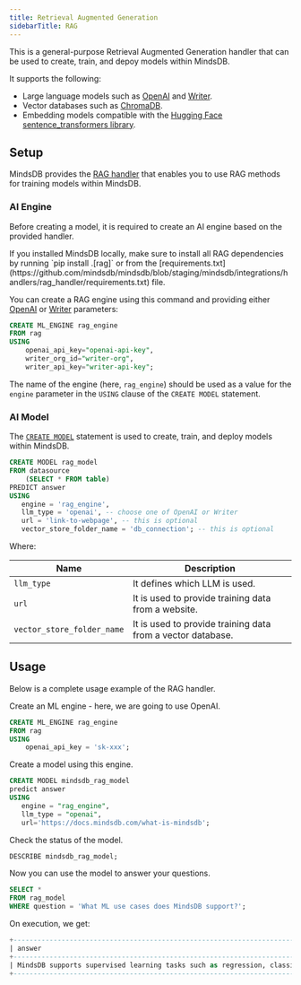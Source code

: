 ```yaml
---
title: Retrieval Augmented Generation
sidebarTitle: RAG
---
```


This is a general-purpose Retrieval Augmented Generation handler that can be used to create, train, and depoy models within MindsDB.

It supports the following:

* Large language models such as [OpenAI](/integrations/ai-engines/openai) and [Writer](https://github.com/mindsdb/mindsdb/tree/staging/mindsdb/integrations/handlers/writer_handler#readme).
* Vector databases such as [ChromaDB](/integrations/vector-db-integrations/chromadb).
* Embedding models compatible with the [Hugging Face sentence_transformers library](https://huggingface.co/sentence-transformers).

## Setup

MindsDB provides the [RAG handler](https://github.com/mindsdb/mindsdb/tree/staging/mindsdb/integrations/handlers/rag_handler) that enables you to use RAG methods for training models within MindsDB.

### AI Engine

Before creating a model, it is required to create an AI engine based on the provided handler.

<Tip>
If you installed MindsDB locally, make sure to install all RAG dependencies by running `pip install .[rag]` or from the [requirements.txt](https://github.com/mindsdb/mindsdb/blob/staging/mindsdb/integrations/handlers/rag_handler/requirements.txt) file.
</Tip>

You can create a RAG engine using this command and providing either [OpenAI](/integrations/ai-engines/openai) or [Writer](https://github.com/mindsdb/mindsdb/tree/staging/mindsdb/integrations/handlers/writer_handler#readme) parameters:

```sql
CREATE ML_ENGINE rag_engine
FROM rag
USING
    openai_api_key="openai-api-key",
    writer_org_id="writer-org",
    writer_api_key="writer-api-key";
```

The name of the engine (here, `rag_engine`) should be used as a value for the `engine` parameter in the `USING` clause of the `CREATE MODEL` statement.

### AI Model

The [`CREATE MODEL`](/sql/create/model) statement is used to create, train, and deploy models within MindsDB.

```sql
CREATE MODEL rag_model
FROM datasource
    (SELECT * FROM table)
PREDICT answer
USING
   engine = 'rag_engine',
   llm_type = 'openai', -- choose one of OpenAI or Writer
   url = 'link-to-webpage', -- this is optional
   vector_store_folder_name = 'db_connection'; -- this is optional
```

Where:

| Name                       | Description                                                 |
|----------------------------|-------------------------------------------------------------|
| `llm_type`                 | It defines which LLM is used.                               |
| `url`                      | It is used to provide training data from a website.         |
| `vector_store_folder_name` | It is used to provide training data from a vector database. |

## Usage

Below is a complete usage example of the RAG handler.

Create an ML engine - here, we are going to use OpenAI.

```sql
CREATE ML_ENGINE rag_engine
FROM rag
USING
    openai_api_key = 'sk-xxx';
```

Create a model using this engine.

```sql
CREATE MODEL mindsdb_rag_model
predict answer
USING
   engine = "rag_engine",
   llm_type = "openai",
   url='https://docs.mindsdb.com/what-is-mindsdb';
```

Check the status of the model.

```sql
DESCRIBE mindsdb_rag_model;
```

Now you can use the model to answer your questions.

```sql
SELECT *
FROM rag_model
WHERE question = 'What ML use cases does MindsDB support?';
```

On execution, we get:

```sql
+----------------------------------------------------------------------------------------------------------------------------------------------------------------------------------------------+------------------+-----------------------------------------+
| answer                                                                                                                                                                                       | source_documents | question                                |
+----------------------------------------------------------------------------------------------------------------------------------------------------------------------------------------------+------------------+-----------------------------------------+
| MindsDB supports supervised learning tasks such as regression, classification, and time series forecasting, as well as unsupervised learning tasks such as clustering and anomaly detection. | {}               | What ML use cases does MindsDB support? |
+----------------------------------------------------------------------------------------------------------------------------------------------------------------------------------------------+------------------+-----------------------------------------+
```
